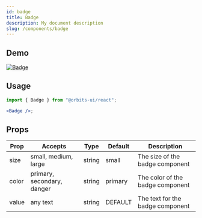 ```yaml
---
id: badge
title: Badge
description: My document description
slug: /components/badge
---
```


## Demo

[![Badge](https://user-images.githubusercontent.com/77309809/147866650-42baeb2d-1482-4674-aeda-6111a752d5e5.png)](https://617d2a56fe98bd0048fc93db-hzilbmqjnm.chromatic.com/?path=/story/components-badge--primary)


## Usage

```jsx
import { Badge } from "@orbits-ui/react";

<Badge />;
```

## Props

| Prop  | Accepts                    | Type   | Default | Description                      |
| ----- | -------------------------- | ------ | ------- | -------------------------------- |
| size  | small, medium, large       | string | small   | The size of the badge component  |
| color | primary, secondary, danger | string | primary | The color of the badge component |
| value | any text                   | string | DEFAULT | The text for the badge component |
